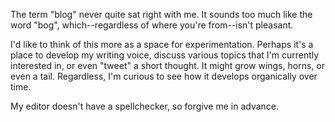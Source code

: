 
The term "blog" never quite sat right with me. It sounds too much like the word "bog", which--regardless of where you're from--isn't pleasant. 

I'd like to think of this more as a space for experimentation. Perhaps it's a place to develop my writing voice, discuss various topics that I'm currently interested in, or even "tweet" a short thought. It might grow wings, horns, or even a tail. Regardless, I'm curious to see how it develops organically over time.

My editor doesn't have a spellchecker, so forgive me in advance.